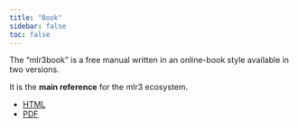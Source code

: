 ```yaml
---
title: "Book"
sidebar: false
toc: false
---
```


The "mlr3book" is a free manual written in an online-book style available in two versions.

It is the **main reference** for the mlr3 ecosystem.

* [HTML](https://mlr3book.mlr-org.com/)
* [PDF](https://mlr3book.mlr-org.com/Flexible-and-Robust-Machine-Learning-Using-mlr3-in-R.pdf)
